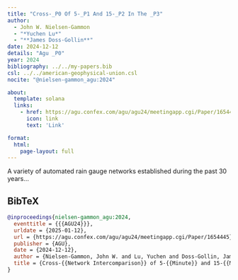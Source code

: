 ```yaml
---
title: "Cross-_P0 Of 5-_P1 And 15-_P2 In The _P3"
author:
  - John W. Nielsen-Gammon
  - "*Yuchen Lu*"
  - "**James Doss-Gollin**"
date: 2024-12-12
details: "Agu _P0"
year: 2024
bibliography: ../../my-papers.bib
csl: ../../american-geophysical-union.csl
nocite: "@nielsen-gammon_agu:2024"

about:
  template: solana
  links:
    - href: https://agu.confex.com/agu/agu24/meetingapp.cgi/Paper/1654445
      icon: link
      text: 'Link'

format:
  html:
    page-layout: full
---
```


A variety of automated rain gauge networks established during the past 30 years...

## BibTeX

```bibtex
@inproceedings{nielsen-gammon_agu:2024,
  eventtitle = {{{AGU24}}},
  urldate = {2025-01-12},
  url = {https://agu.confex.com/agu/agu24/meetingapp.cgi/Paper/1654445},
  publisher = {AGU},
  date = {2024-12-12},
  author = {Nielsen-Gammon, John W. and Lu, Yuchen and Doss-Gollin, James},
  title = {Cross-{{Network Intercomparison}} of 5-{{Minute}} and 15-{{Minute Gauge-Measured Precipitation Extremes}} in the {{South-Central United States}}},
}
```